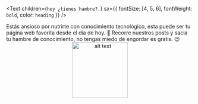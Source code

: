 <Text
  children={`hey ¿tienes hambre?.`}
  sx={{ fontSize: [4, 5, 6], fontWeight: `bold`, color: `heading` }}
/>
<div>
Estás ansioso por nutrirte con conocimiento tecnológico, esta puede ser tu página web favorita desde el día de hoy. 🤭
Recorre nuestros posts y sacia tu hambre de conocimiento, no tengas miedo de engordar es gratis. 😉
</div>
<div align="center">
  <img src="https://i.imgur.com/mgi6sev.png" 
    alt="alt text" 
    title="image Title" 
    width="150"
    /></div>